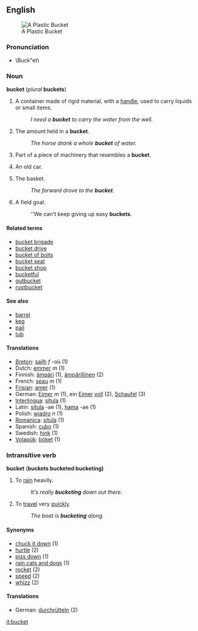==English==
[[Image:Bucket.JPG|thumb|A Plastic Bucket]]
=== Pronunciation===
* \Buck"et\

=== Noun ===
'''bucket''' (''plural'' '''buckets''')

# A container made of rigid material, with a [[handle]], used to carry liquids or small items.
#: ''I need a '''bucket''' to carry the water from the well.''
# The amount held in a '''bucket'''.
#: ''The horse drank a whole '''bucket''' of water.''
# Part of a piece of machinery that resembles a '''bucket'''.
# {{slang}} An old car.
# {{cattag2|basketball|colloquial}} The basket.
#: ''The forward drove to the '''bucket'''.''
# {{cattag2|basketball|colloquial}} A field goal.
#: ''We can't keep giving up easy '''buckets'''.


====Related terms====
*[[bucket brigade]]
*[[bucket drive]]
*[[bucket of bolts]]
*[[bucket seat]]
*[[bucket shop]]
*[[bucketful]]
*[[gutbucket]]
*[[rustbucket]]

====See also====
* [[barrel]]
* [[keg]]
* [[pail]]
* [[tub]]

====Translations====
*[[Breton]]: [[sailh]] ''f'' -où (1)
*Dutch: [[emmer]] ''m'' (1)
*Finnish: [[ämpäri]] (1), [[ämpärillinen]] (2)
*French: [[seau]] ''m'' (1)
*[[Frisian]]: [[amer]] (1)
*German: [[Eimer]] ''m'' (1), ein [[Eimer]] [[voll]] (2), [[Schaufel]] (3)
*[[Interlingua]]: [[situla]] (1)
*Latin: [[situla]] -ae (1), [[hama]] -ae (1)
*Polish: [[wiadro]] ''n'' (1)
*[[Romanica]]: [[situla]] (1)
*Spanish: [[cubo]] (1)
*Swedish: [[hink]] (1)
*[[Volapük]]: [[böket]] (1)

=== Intransitive verb ===
'''bucket''' ('''buckets bucketed bucketing)'''

# To [[rain]] heavily.
#:''It's really '''bucketing''' down out there.''
# To [[travel]] very [[quick]]ly.
#:''The boat is '''bucketing''' along.''

====Synonyms====
* [[chuck it down]] (1)
* [[hurtle]] (2)
* [[piss down]] (1)
* [[rain cats and dogs]] (1)
* [[rocket]] (2)
* [[speed]] (2)
* [[whizz]] (2)

====Translations====
*German: [[durchrütteln]] (2)

[[it:bucket]]

{{BE-ready}}